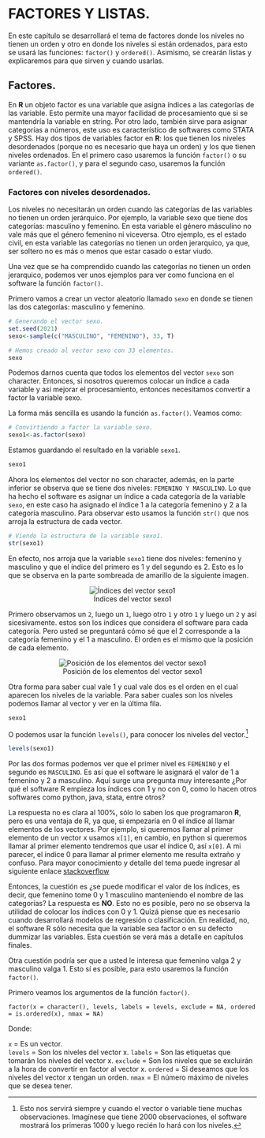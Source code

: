 # FACTORES Y LISTAS.

En este capítulo se desarrollará el tema de factores donde los niveles no tienen un orden y otro en donde los niveles si están ordenados, para esto se usará las funciones: `factor()` y `ordered()`. Asimismo, se crearán listas y explicaremos para que sirven y cuando usarlas. 

## Factores.

En **R** un objeto factor es una variable que asigna índices a las categorías de las variable. Esto permite una mayor facilidad de procesamiento que si se mantendría la variable en string. Por otro lado, también sirve para asignar categorías a números, este uso es característico de softwares como STATA y SPSS. Hay dos tipos de variables factor en **R**: los que tienen los niveles desordenados (porque no es necesario que haya un orden) y los que tienen niveles ordenados. En el primero caso usaremos la función `factor()` o su variante `as.factor()`, y para el segundo caso, usaremos la función `ordered()`. 

### Factores con niveles desordenados. 

Los niveles no necesitarán un orden cuando las categorías de las variables no tienen un orden jerárquico. Por ejemplo, la variable sexo que tiene dos categorías: masculino y femenino. En esta variable el género másculino no vale más que el género femenino ni viceversa. Otro ejemplo, es el estado civil, en esta variable las categorías no tienen un orden jerarquico, ya que, ser soltero no es más o menos que estar casado o estar viudo. 

Una vez que se ha comprendido cuando las categorías no tienen un orden jerarquico, podemos ver unos ejemplos para ver como funciona en el software la función `factor()`.

Primero vamos a crear un vector aleatorio llamado `sexo` en donde se tienen las dos categorías: masculino y femenino. 

```r
# Generando el vector sexo.
set.seed(2021)
sexo<-sample(c("MASCULINO", "FEMENINO"), 33, T)

# Hemos creado al vector sexo con 33 elementos.
sexo
```

Podemos darnos cuenta que todos los elementos del vector `sexo` son character. Entonces, si nosotros queremos colocar un índice a cada variable y así mejorar el procesamiento, entonces necesitamos convertir a factor la variable sexo. 

La forma más sencilla es usando la función `as.factor()`. Veamos como:

```r
# Convirtiendo a factor la variable sexo. 
sexo1<-as.factor(sexo)
```

Estamos guardando el resultado en la variable `sexo1`.

```r
sexo1
```

Ahora los elementos del vector no son character, además, en la parte inferior se observa que se tiene dos niveles: `FEMENINO Y MASCULINO`. Lo que ha hecho el software es asignar un índice a cada categoría de la variable `sexo`, en este caso ha asignado el índice 1 a la categoría femenino y 2 a la categoría masculino. 
Para observar esto usamos la función `str()` que nos arroja la estructura de cada vector. 

```r
# Viendo la estructura de la variable sexo1.
str(sexo1)
```

En efecto, nos arroja que la variable `sexo1` tiene dos niveles: femenino y masculino y que el índice del primero es 1 y del segundo es 2. Esto es lo que se observa en la parte sombreada de amarillo de la siguiente imagen. 

<center>
![Índices del vector sexo1](F:/R_para_economistas/img/Factor1.jpg)
</center>

Primero observamos un `2`, luego un `1`, luego otro `1` y otro `1` y luego un `2` y así sicesivamente. estos son los índices que considera el software para cada categoría. Pero usted se preguntará cómo sé que el 2 corresponde a la categoría femenino y el 1 a masculino. El orden es el mismo que la posición de cada elemento. 

<center>
![Posición de los elementos del vector sexo1](F:/R_para_economistas/img/Factor2.jpg)
</center>

Otra forma para saber cual vale 1 y cual vale dos es el orden en el cual aparecen los niveles de la variable. Para saber cuales son los niveles podemos llamar al vector y ver en la última fila. 

```r
sexo1
```

O podemos usar la función `levels()`, para conocer los niveles del vector.[^1]

[^1]: Esto nos servirá siempre y cuando el vector o variable tiene muchas observaciones. Imagínese que tiene 2000 observaciones, el software mostrará los primeras 1000 y luego recién lo hará con los niveles.

```r
levels(sexo1)
```

Por las dos formas podemos ver que el primer nivel es `FEMENINO` y el segundo es `MASCULINO`. Es así que el software le asignará el valor de 1 a femenino y 2 a masculino. Aquí surge una pregunta muy interesante ¿Por qué el software R empieza los índices con 1 y no con 0, como lo hacen otros softwares como python, java, stata, entre otros?

La respuesta no es clara al 100%, sólo lo saben los que programaron **R**, pero es una ventaja de R, ya que, si empezaría en 0 el índice al llamar elementos de los vectores. Por ejemplo, si queremos llamar al primer elemento de un vector x usamos `x[1]`, en cambio, en python si queremos llamar al primer elemento tendremos que usar el índice 0, así `x[0]`. A mi parecer, el índice 0 para llamar al primer elemento me resulta extraño y confuso. Para mayor conocimiento y detalle del tema puede ingresar al siguiente enlace [stackoverflow](https://stackoverflow.com/questions/3135325/why-do-vector-indices-in-r-start-with-1-instead-of-0)

Entonces, la cuestión es ¿se puede modificar el valor de los índices, es decir, que femenino tome 0 y 1 masculino manteniendo el nombre de las categorías? La respuesta es **NO**. Esto no es posible, pero no se observa la utilidad de colocar los índices con 0 y 1. Quizá piense que es necesario cuando desarrollará modelos de regresión o clasificación. En realidad, no, el software R sólo necesita que la variable sea factor o en su defecto dummizar las variables. Esta cuestión se verá más a detalle en capítulos finales. 

Otra cuestión podría ser que a usted le interesa que femenino valga 2 y masculino valga 1. Esto sí es posible, para esto usaremos la función `factor()`.

Primero veamos los argumentos de la función `factor()`.

`factor(x = character(), levels, labels = levels, exclude = NA, ordered = is.ordered(x), nmax = NA)`

Donde: 

`x` = Es un vector.  
`levels` = Son los niveles del vector x. 
`labels` = Son las etiquetas que tomarán los niveles del vector x.
`exclude` = Son los niveles que se excluirán a la hora de convertir en factor al vector x.
`ordered` = Si deseamos que los niveles del vector x tengan un orden.
`nmax` = El número máximo de niveles que se desea tener. 


